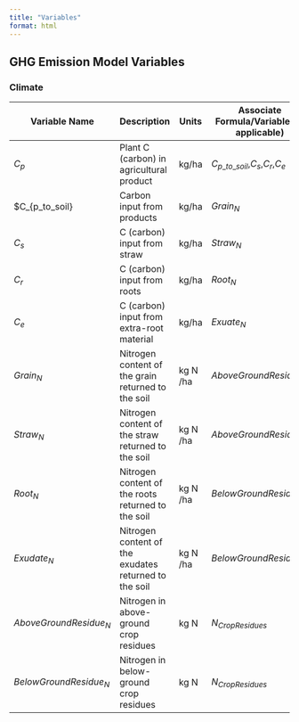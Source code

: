 ```yaml
---
title: "Variables"
format: html
---
```

## GHG Emission Model Variables

### Climate 

| **Variable Name** | **Description** | **Units** | **Associate Formula/Variables(if applicable)** | **Region/Country Specific** |
|--------------------|-----------------|-----------|-----------------------------|----------------------------|
| $C_p$ | Plant C (carbon) in agricultural product | kg/ha | $C_{p\_to\_soil}$,$C_s$,$C_r$,$C_e$| Common |
| $C_{p\_to\_soil} | Carbon input from products  | kg/ha  | $Grain_N$| Common | 
| $C_s$ | C (carbon) input from straw| kg/ha | $Straw_N$| Common |
| $C_r$ | C (carbon) input from roots| kg/ha | $Root_N$| Common |
| $C_e$ | C (carbon) input from extra-root material| kg/ha | $Exuate_N$| Common |
| $Grain_N$ | Nitrogen content of the grain returned to the soil| kg N /ha |$AboveGroundResidue_N$| Common |
| $Straw_N$ | Nitrogen content of the straw returned to the soil| kg N /ha |$AboveGroundResidue_N$| Common |
| $Root_N$ | Nitrogen content of the roots returned to the soil| kg N /ha |$BelowGroundResidue_N$| Common |
| $Exudate_N$ | Nitrogen content of the exudates returned to the soil| kg N /ha |$BelowGroundResidue_N$| Common |
| $AboveGroundResidue_N$ | Nitrogen in above-ground crop residues| kg N |$N_{CropResidues}$| Common |
| $BelowGroundResidue_N$ | Nitrogen in below-ground crop residues| kg N |$N_{CropResidues}$| Common |